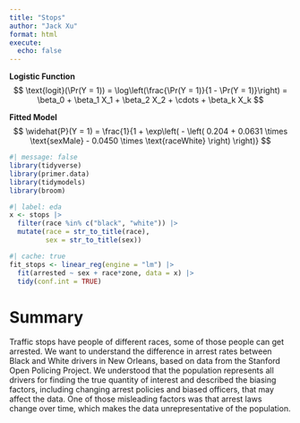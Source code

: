 ```yaml
---
title: "Stops"
author: "Jack Xu"
format: html
execute: 
  echo: false
---
```


**Logistic Function**
$$
\text{logit}(\Pr(Y = 1)) = \log\left(\frac{\Pr(Y = 1)}{1 - \Pr(Y = 1)}\right) = \beta_0 + \beta_1 X_1 + \beta_2 X_2 + \cdots + \beta_k X_k
$$

**Fitted Model**
$$
\widehat{P}(Y = 1) = \frac{1}{1 + \exp\left( - \left( 0.204 + 0.0631 \times \text{sexMale} - 0.0450 \times \text{raceWhite} \right) \right)}
$$

```r
#| message: false
library(tidyverse)
library(primer.data)
library(tidymodels)
library(broom)
```

```r
#| label: eda
x <- stops |>
  filter(race %in% c("black", "white")) |>
  mutate(race = str_to_title(race), 
         sex = str_to_title(sex))
```

```r
#| cache: true
fit_stops <- linear_reg(engine = "lm") |>
  fit(arrested ~ sex + race*zone, data = x) |>
  tidy(conf.int = TRUE)
```

# Summary
Traffic stops have people of different races, some of those people can get arrested. We want to understand the difference in arrest rates between Black and White drivers in New Orleans, based on data from the Stanford Open Policing Project. We understood that the population represents all drivers for finding the true quantity of interest and described the biasing factors, including changing arrest policies and biased officers, that may affect the data. One of those misleading factors was that arrest laws change over time, which makes the data unrepresentative of the population.
